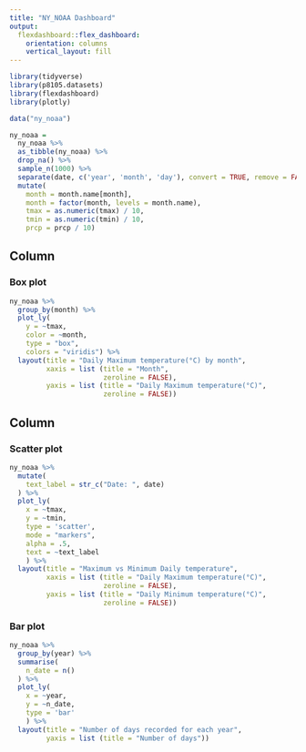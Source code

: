 ```yaml
---
title: "NY_NOAA Dashboard"
output: 
  flexdashboard::flex_dashboard:
    orientation: columns
    vertical_layout: fill
---
```


```r
library(tidyverse)
library(p8105.datasets)
library(flexdashboard)
library(plotly)
```

```r
data("ny_noaa")

ny_noaa = 
  ny_noaa %>% 
  as_tibble(ny_noaa) %>% 
  drop_na() %>% 
  sample_n(1000) %>% 
  separate(date, c('year', 'month', 'day'), convert = TRUE, remove = FALSE) %>% 
  mutate(
    month = month.name[month], 
    month = factor(month, levels = month.name),
    tmax = as.numeric(tmax) / 10,
    tmin = as.numeric(tmin) / 10,
    prcp = prcp / 10)
```

Column {data-width=650}
-----------------------------------------------------------------------

### Box plot

```r
ny_noaa %>% 
  group_by(month) %>%
  plot_ly(
    y = ~tmax, 
    color = ~month,
    type = "box", 
    colors = "viridis") %>% 
  layout(title = "Daily Maximum temperature(°C) by month",
         xaxis = list (title = "Month", 
                       zeroline = FALSE),
         yaxis = list (title = "Daily Maximum temperature(°C)",
                       zeroline = FALSE))
```


Column {data-width=350}
-----------------------------------------------------------------------

### Scatter plot

```r
ny_noaa %>% 
  mutate(
    text_label = str_c("Date: ", date)
  ) %>% 
  plot_ly(
    x = ~tmax, 
    y = ~tmin,
    type = 'scatter',
    mode = "markers",
    alpha = .5,
    text = ~text_label
    ) %>% 
  layout(title = "Maximum vs Minimum Daily temperature",
         xaxis = list (title = "Daily Maximum temperature(°C)", 
                       zeroline = FALSE),
         yaxis = list (title = "Daily Minimum temperature(°C)",
                       zeroline = FALSE))
```

### Bar plot
```r
ny_noaa %>% 
  group_by(year) %>% 
  summarise(
    n_date = n()
  ) %>% 
  plot_ly(
    x = ~year, 
    y = ~n_date,
    type = 'bar'
    ) %>% 
  layout(title = "Number of days recorded for each year",
         yaxis = list (title = "Number of days"))
```

